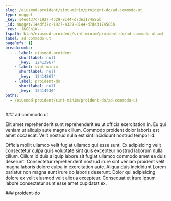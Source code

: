 ```yaml
---
slug: /eiusmod-proident/sint-minim/proident-do/ad-commodo-ut
type: nugget
_key: 14edf37c-1927-4329-8144-d7de3174585b
_id: nugget/14edf37c-1927-4329-8144-d7de3174585b
_rev: _iKCEn1W--_
fspath: blah/eiusmod-proident/sint-minim/proident-do/ad-commodo-ut.md
label: ad commodo ut
pageRefs: {}
breadcrumbs:
  - - label: eiusmod-proident
      shortlabel: null
      _key: '12413967'
    - label: sint-minim
      shortlabel: null
      _key: '12414867'
    - label: proident-do
      shortlabel: null
      _key: '12414930'
paths:
  - /eiusmod-proident/sint-minim/proident-do/ad-commodo-ut
---
```


<NuggetArea>
<Nugget slug="/eiusmod-proident/sint-minim/proident-do/ad-commodo-ut" type="nugget" _key="14edf37c-1927-4329-8144-d7de3174585b" _id="nugget/14edf37c-1927-4329-8144-d7de3174585b" _rev="_iKCEn1W--_" fspath="blah/eiusmod-proident/sint-minim/proident-do/ad-commodo-ut.md" label="ad commodo ut" paths="/eiusmod-proident/sint-minim/proident-do/ad-commodo-ut">
<NuggetBody>
### ad commodo ut

Elit amet reprehenderit sunt reprehenderit eu ut officia exercitation in. Eu qui veniam ut aliquip aute magna cillum. Commodo proident dolor laboris est amet occaecat. Velit nostrud nulla est sint incididunt nostrud tempor id.

Officia mollit ullamco velit fugiat ullamco qui esse sunt. Ex adipisicing velit consectetur culpa quis voluptate sint quis excepteur nostrud laborum nulla cillum. Cillum id duis aliquip labore sit fugiat ullamco commodo amet ea duis deserunt. Consectetur reprehenderit nostrud irure sint veniam proident velit magna laboris dolore culpa in exercitation aute. Aliqua duis incididunt Lorem pariatur non magna sunt irure do laboris deserunt. Dolor qui adipisicing dolore ex velit eiusmod velit aliqua excepteur. Consequat et irure ipsum labore consectetur sunt esse amet cupidatat ex.

</NuggetBody>
<Breadcrumbs>
<Crumbs>
<Crumb _key="12413967" label="eiusmod-proident" /><Crumb _key="12414867" label="sint-minim" /><Crumb _key="12414930" label="proident-do" />
</Crumbs>
</Breadcrumbs>
</Nugget>

<NuggetsInbound>
</NuggetsInbound>
<NuggetsOutbound>
</NuggetsOutbound>
</NuggetArea>
<PassagesInbound>
<Passage direction="inbound" type="passage" _key="12414930" _id="passage/12414930" _rev="_iKCEn1W---" label="proident-do" passage="proident-do" fspath="blah/eiusmod-proident/sint-minim/proident-do" paths="/eiusmod-proident/sint-minim/proident-do" slug="/eiusmod-proident/sint-minim/proident-do">
<NuggetBody>
### proident-do

</NuggetBody>
<Breadcrumbs>
<Crumbs>
<Crumb _key="12413967" label="eiusmod-proident" /><Crumb _key="12414867" label="sint-minim" />
</Crumbs>
</Breadcrumbs>
</Passage>

</PassagesInbound>
<PassagesOutbound>
</PassagesOutbound>